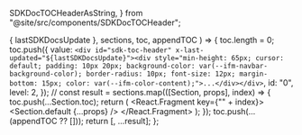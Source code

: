 
  SDKDocTOCHeaderAsString,
} from "@site/src/components/SDKDocTOCHeader";


  { lastSDKDocsUpdate },
  sections,
  toc,
  appendTOC
) => {
  toc.length = 0;
  toc.push({
    value: `<div id="sdk-toc-header" x-last-updated="${lastSDKDocsUpdate}"><div style="min-height: 65px; cursor: default; padding: 10px 20px; background-color: var(--ifm-navbar-background-color); border-radius: 10px; font-size: 12px; margin-bottom: 15px; color: var(--ifm-color-content);">...</div></div>`,
    id: "0",
    level: 2,
  });
  //
  const result = sections.map(([Section, props], index) => {
    toc.push(...Section.toc);
    return (
      <React.Fragment key={"" + index}>
        <Section.default {...props} />
        <Gap />
      </React.Fragment>
    );
  });
  toc.push(...(appendTOC ?? []));
  return [<SDKDocTOCHeader key="header" />, ...result];
};
